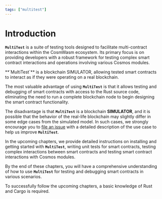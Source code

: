 ```yaml
---
tags: ["multitest"]
---
```



[file an issue]: https://github.com/CosmWasm/cw-multi-test/issues

# Introduction

**`MultiTest`** is a suite of testing tools designed to facilitate multi-contract interactions
within the CosmWasm ecosystem. Its primary focus is on providing developers with a robust framework
for testing complex smart contract interactions and operations involving various Cosmos modules.

<Callout type="info">
  **`MultiTest`** is a blockchain SIMULATOR, allowing tested smart contracts to interact as if they
  were operating on a real blockchain.
</Callout>

The most valuable advantage of using **`MultiTest`** is that it allows testing and debugging of
smart contracts with access to the Rust source code, eliminating the need to run a complete
blockchain node to begin designing the smart contract functionality.

The disadvantage is that **`MultiTest`** is a blockchain **SIMULATOR**, and it is possible that the
behavior of the real-life blockchain may slightly differ in some edge cases from the simulated
model. In such cases, we strongly encourage you to [file an issue] with a detailed description of
the use case to help us improve **`MultiTest`**.

In the upcoming chapters, we provide detailed instructions on installing and getting started with
**`MultiTest`**, writing unit tests for smart contracts, testing complex interactions between smart
contracts and testing smart contract interactions with Cosmos modules.

By the end of these chapters, you will have a comprehensive understanding of how to use
**`MultiTest`** for testing and debugging smart contracts in various scenarios.

<Callout>
  To successfully follow the upcoming chapters, a basic knowledge of Rust and Cargo is required.
</Callout>
